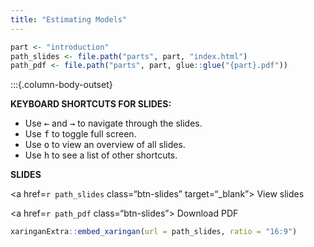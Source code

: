 ```yaml
---
title: "Estimating Models"
---
```


```r
part <- "introduction"
path_slides <- file.path("parts", part, "index.html")
path_pdf <- file.path("parts", part, glue::glue("{part}.pdf"))
```

:::{.column-body-outset}

::: {.grid}

::: {.g-col-6}

**KEYBOARD SHORTCUTS FOR SLIDES:**

- Use <kbd>←</kbd> and <kbd>→</kbd> to navigate through the slides.
- Use <kbd>f</kbd> to toggle full screen.
- Use <kbd>o</kbd> to view an overview of all slides.
- Use <kbd>h</kbd> to see a list of other shortcuts.
:::

::: {.g-col-3}

::: {.class-buttons}

**SLIDES**

<a href=`r path_slides` class="btn-slides" target="_blank"><i class="fas fa-external-link-alt"></i> View slides</a>

<a href=`r path_pdf` class="btn-slides"><i class="fas fa-file-pdf"></i> Download PDF</a>

:::

:::

::: {.g-col-3}

:::


```r
xaringanExtra::embed_xaringan(url = path_slides, ratio = "16:9")
```

:::
